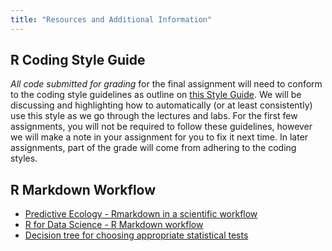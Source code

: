 ```yaml
---
title: "Resources and Additional Information"
---
```


## R Coding Style Guide

*All code submitted for grading* for the final assignment will need to conform to the coding style
guidelines as outline on [this Style Guide](http://style.tidyverse.org/index.html).
We will be discussing and highlighting how to automatically (or at least
consistently) use this style as we go through the lectures and labs. For the
first few assignments, you will not be required to follow these guidelines,
however we will make a note in your assignment for you to fix it next time. In
later assignments, part of the grade will come from adhering to the coding
styles.

## R Markdown Workflow

- [Predictive Ecology - Rmarkdown in a scientific workflow](http://predictiveecology.org/2016/10/21/Rmarkdown-science-workflow.html)
- [R for Data Science - R Markdown workflow](http://r4ds.had.co.nz/r-markdown-workflow.html)
- [Decision tree for choosing appropriate statistical tests](resources/Statistical-decision-tree.pdf)
